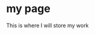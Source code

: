 my page
========================================================

This is where I will store my work